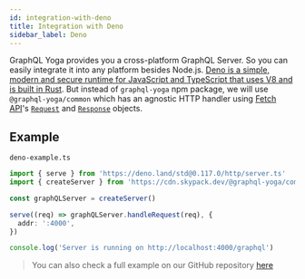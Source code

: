 ```yaml
---
id: integration-with-deno
title: Integration with Deno
sidebar_label: Deno
---
```


GraphQL Yoga provides you a cross-platform GraphQL Server. So you can easily integrate it into any platform besides Node.js.
[Deno is a simple, modern and secure runtime for JavaScript and TypeScript that uses V8 and is built in Rust](https://deno.land/).
But instead of `graphql-yoga` npm package, we will use `@graphql-yoga/common` which has an agnostic HTTP handler using [Fetch API](https://developer.mozilla.org/en-US/docs/Web/API/Fetch_API/Using_Fetch)'s [`Request`](https://developer.mozilla.org/en-US/docs/Web/API/Request) and [`Response`](https://developer.mozilla.org/en-US/docs/Web/API/Response) objects.

## Example

`deno-example.ts`

```ts
import { serve } from 'https://deno.land/std@0.117.0/http/server.ts'
import { createServer } from 'https://cdn.skypack.dev/@graphql-yoga/common@beta?dts'

const graphQLServer = createServer()

serve((req) => graphQLServer.handleRequest(req), {
  addr: ':4000',
})

console.log('Server is running on http://localhost:4000/graphql')
```

> You can also check a full example on our GitHub repository [here](https://github.com/dotansimha/graphql-yoga/tree/master/examples/deno)
